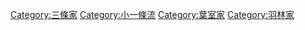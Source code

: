 [[Category:三條家|Category:三條家]]
[[Category:小一條流|Category:小一條流]]
[[Category:葉室家|Category:葉室家]]
[[Category:羽林家|Category:羽林家]]